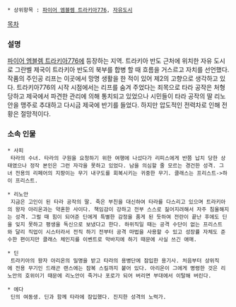  * 상위항목 : [[파이어 엠블렘 트라키아776]], [[자유도시]]

[[목차]]

=== 설명 ===

[[파이어 엠블렘 트라키아776]]에 등장하는 지역. 트라키아 반도 근처에 위치한 자유 도시로 그란벨 제국이 트라키아 반도의 북부를 합병 할 때 흐름을 거스르고 자치를 선언했다. 작품의 주인공 리프는 이곳에서 망명 생활을 한 적이 있어 제2의 고향으로 생각하고 있다. 트라키아776의 시작 시점에서는 리프를 숨겨 주었다는 죄목으로 타라 공작은 처형 당하고 제국에서 파견한 관리에 의해 통치되고 있었으나 시민들이 타라 공작의 딸 리노안을 맹주로 추대하고 다시금 제국에 반기를 들었다. 하지만 압도적인 전력차로 인해 전황은 절망적이다.


=== 소속 인물 === 

 * 사피
  타라의 수녀. 타라의 구원을 요청하기 위한 여행에 나섰다가 리피스에게 반쯤 납치 당한 상태였으나 정작 본인은 그런 자각을 못하고 있었다. 남을 의심할 줄 모르는 경건한 성격. 그녀 전용의 리페어의 지팡이는 무기 내구도를 회복시키는 귀중한 무기. 클래스는 프리스트->하이 프리스트.

 * 리노안
  지금은 고인이 된 타라 공작의 딸. 죽은 부친을 대신하여 타라를 다스리고 있으며 트라키아의 왕자 아리온과는 약혼한 사이다. 책임감이 강하고 전부 스스로 짊어지려해서 자주 침울해지는 성격. 그럴 때 힘이 되어준 딘에게 특별한 감정을 품게 된 듯하여 전란이 끝난 후에도 딘을 잊지 못하고 평생을 독신으로 보냈다고 한다. 하위직일 때는 공격 수단이 없는 프리스트와 달리 직업이 시스터라서 전직 하기 전부터 공격 마법을 사용할 수 있고 성장률 자체도 준수한 편이지만 클래스 체인지를 이벤트로 막바지에 하기 때문에 사실 쓰긴 애매.

 * 딘
  트라키아의 왕자 아리온의 밀명을 받고 타라의 용병단에 잠입한 용기사. 처음부터 상위직에 전용 무기인 드래곤 랜스에는 잠복 스킬까지 붙어 있다. 아리온이 그에게 명령한 것은 리노안의 호위이기 때문에 리노안이 죽거나 포로가 되어 버리면 부대에서 이탈해 버린다.

 * 에다
  딘의 여동생. 딘과 함께 타라에 잠입했다. 진지한 성격의 노력가.
